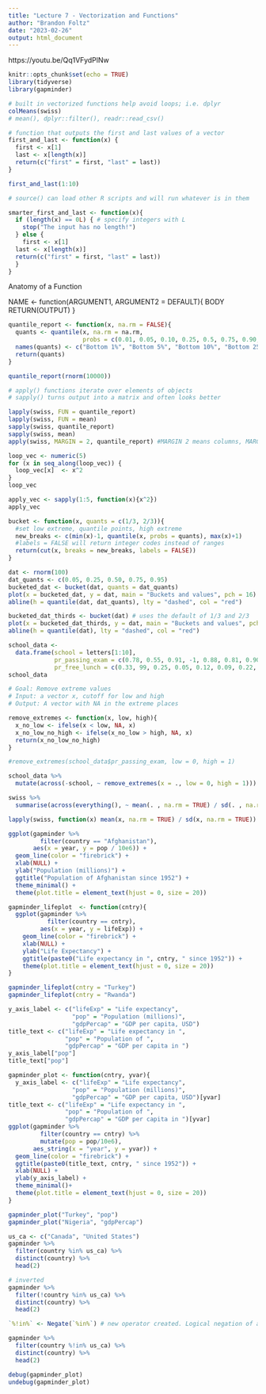 ```yaml
---
title: "Lecture 7 - Vectorization and Functions"
author: "Brandon Foltz"
date: "2023-02-26"
output: html_document
---
```


https://youtu.be/Qq1VFydPlNw


```r
knitr::opts_chunk$set(echo = TRUE)
library(tidyverse)
library(gapminder)
```

```r
# built in vectorized functions help avoid loops; i.e. dplyr
colMeans(swiss)
# mean(), dplyr::filter(), readr::read_csv()
```

```r
# function that outputs the first and last values of a vector
first_and_last <- function(x) {
  first <- x[1]
  last <- x[length(x)]
  return(c("first" = first, "last" = last))
}

first_and_last(1:10)

# source() can load other R scripts and will run whatever is in them
```

```r
smarter_first_and_last <- function(x){
  if (length(x) == 0L) { # specify integers with L
    stop("The input has no length!")
  } else {
    first <- x[1]
  last <- x[length(x)]
  return(c("first" = first, "last" = last))
  }
}
```
Anatomy of a Function

NAME <- function(ARGUMENT1, ARGUMENT2 = DEFAULT){
BODY
RETURN(OUTPUT)
}

```r
quantile_report <- function(x, na.rm = FALSE){
  quants <- quantile(x, na.rm = na.rm,
                     probs = c(0.01, 0.05, 0.10, 0.25, 0.5, 0.75, 0.90, 0.95, 0.99))
  names(quants) <- c("Bottom 1%", "Bottom 5%", "Bottom 10%", "Bottom 25%", "Median", "Top 25%", "Top 10%", "Top 5%", "Top 1%")
  return(quants)
}

quantile_report(rnorm(10000))
```

```r
# apply() functions iterate over elements of objects
# sapply() turns output into a matrix and often looks better

lapply(swiss, FUN = quantile_report)
lapply(swiss, FUN = mean)
sapply(swiss, quantile_report)
sapply(swiss, mean)
apply(swiss, MARGIN = 2, quantile_report) #MARGIN 2 means columns, MARGIN 1 means rows

```

```r
loop_vec <- numeric(5)
for (x in seq_along(loop_vec)) {
  loop_vec[x]  <- x^2
}
loop_vec

apply_vec <- sapply(1:5, function(x){x^2})
apply_vec
```

```r
bucket <- function(x, quants = c(1/3, 2/3)){
  #set low extreme, quantile points, high extreme
  new_breaks <- c(min(x)-1, quantile(x, probs = quants), max(x)+1)
  #labels = FALSE will return integer codes instead of ranges
  return(cut(x, breaks = new_breaks, labels = FALSE))
}

dat <- rnorm(100)
dat_quants <- c(0.05, 0.25, 0.50, 0.75, 0.95)
bucketed_dat <- bucket(dat, quants = dat_quants)
plot(x = bucketed_dat, y = dat, main = "Buckets and values", pch = 16)
abline(h = quantile(dat, dat_quants), lty = "dashed", col = "red")

bucketed_dat_thirds <- bucket(dat) # uses the default of 1/3 and 2/3
plot(x = bucketed_dat_thirds, y = dat, main = "Buckets and values", pch = 16)
abline(h = quantile(dat), lty = "dashed", col = "red")
```

```r
school_data <- 
  data.frame(school = letters[1:10],
             pr_passing_exam = c(0.78, 0.55, 0.91, -1, 0.88, 0.81, 0.90, 0.76, 99, 99),
             pr_free_lunch = c(0.33, 99, 0.25, 0.05, 0.12, 0.09, 0.22, -13, 0.21, 99))
school_data

# Goal: Remove extreme values
# Input: a vector x, cutoff for low and high
# Output: A vector with NA in the extreme places

remove_extremes <- function(x, low, high){
  x_no_low <- ifelse(x < low, NA, x)
  x_no_low_no_high <- ifelse(x_no_low > high, NA, x)
  return(x_no_low_no_high)
}

#remove_extremes(school_data$pr_passing_exam, low = 0, high = 1)

school_data %>%
  mutate(across(-school, ~ remove_extremes(x = ., low = 0, high = 1)))
```

```r
swiss %>%
  summarise(across(everything(), ~ mean(. , na.rm = TRUE) / sd(. , na.rm = TRUE)))

lapply(swiss, function(x) mean(x, na.rm = TRUE) / sd(x, na.rm = TRUE))
```

```r
ggplot(gapminder %>%
         filter(country == "Afghanistan"),
       aes(x = year, y = pop / 10e6)) +
  geom_line(color = "firebrick") +
  xlab(NULL) +
  ylab("Population (millions)") +
  ggtitle("Population of Afghanistan since 1952") +
  theme_minimal() +
  theme(plot.title = element_text(hjust = 0, size = 20))

gapminder_lifeplot  <- function(cntry){
  ggplot(gapminder %>%
           filter(country == cntry),
         aes(x = year, y = lifeExp)) +
    geom_line(color = "firebrick") +
    xlab(NULL) +
    ylab("Life Expectancy") +
    ggtitle(paste0("Life expectancy in ", cntry, " since 1952")) +
    theme(plot.title = element_text(hjust = 0, size = 20))
}

gapminder_lifeplot(cntry = "Turkey")
gapminder_lifeplot(cntry = "Rwanda")
```

```r
y_axis_label <- c("lifeExp" = "Life expectancy",
                  "pop" = "Population (millions)",
                  "gdpPercap" = "GDP per capita, USD")
title_text <- c("lifeExp" = "Life expectancy in ",
                "pop" = "Population of ",
                "gdpPercap" = "GDP per capita in ")
y_axis_label["pop"]
title_text["pop"]
```

```r
gapminder_plot <- function(cntry, yvar){
  y_axis_label <- c("lifeExp" = "Life expectancy",
                  "pop" = "Population (millions)",
                  "gdpPercap" = "GDP per capita, USD")[yvar]
title_text <- c("lifeExp" = "Life expectancy in ",
                "pop" = "Population of ",
                "gdpPercap" = "GDP per capita in ")[yvar]
ggplot(gapminder %>%
         filter(country == cntry) %>%
         mutate(pop = pop/10e6),
       aes_string(x = "year", y = yvar)) +
  geom_line(color = "firebrick") +
  ggtitle(paste0(title_text, cntry, " since 1952")) +
  xlab(NULL) +
  ylab(y_axis_label) +
  theme_minimal()+
  theme(plot.title = element_text(hjust = 0, size = 20))
}

gapminder_plot("Turkey", "pop")
gapminder_plot("Nigeria", "gdpPercap")
```

```r
us_ca <- c("Canada", "United States")
gapminder %>%
  filter(country %in% us_ca) %>%
  distinct(country) %>%
  head(2)

# inverted
gapminder %>%
  filter(!country %in% us_ca) %>%
  distinct(country) %>%
  head(2)

`%!in%` <- Negate(`%in%`) # new operator created. Logical negation of a function is Negate()

gapminder %>%
  filter(country %!in% us_ca) %>%
  distinct(country) %>%
  head(2)
```

```r
debug(gapminder_plot)
undebug(gapminder_plot)
```

